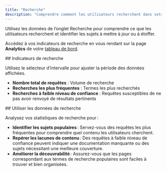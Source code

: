 ```yaml
---
title: "Recherche"
description: "Comprendre comment les utilisateurs recherchent dans votre documentation"
---
```


Utilisez les données de l’onglet Recherche pour comprendre ce que les utilisateurs recherchent et identifier les sujets à mettre à jour ou à étoffer.

Accédez à vos indicateurs de recherche en vous rendant sur la page **Analytics** de votre [tableau de bord](https://dashboard.mintlify.com/products/analytics).

<div id="search-metrics">
  ## Indicateurs de recherche
</div>

Utilisez le sélecteur d’intervalle pour ajuster la période des données affichées.

- **Nombre total de requêtes** : Volume de recherche
- **Recherches les plus fréquentes** : Termes les plus recherchés
- **Recherches à faible niveau de confiance** : Requêtes susceptibles de ne pas avoir renvoyé de résultats pertinents

<div id="using-search-data">
  ## Utiliser les données de recherche
</div>

Analysez vos statistiques de recherche pour :

- **Identifier les sujets populaires** : Servez-vous des requêtes les plus fréquentes pour comprendre quel contenu les utilisateurs cherchent.
- **Repérer les lacunes de contenu** : Des requêtes à faible niveau de confiance peuvent indiquer une documentation manquante ou des sujets nécessitant une meilleure couverture.
- **Améliorer la découvrabilité** : Assurez-vous que les pages correspondant aux termes de recherche populaires sont faciles à trouver et bien organisées.